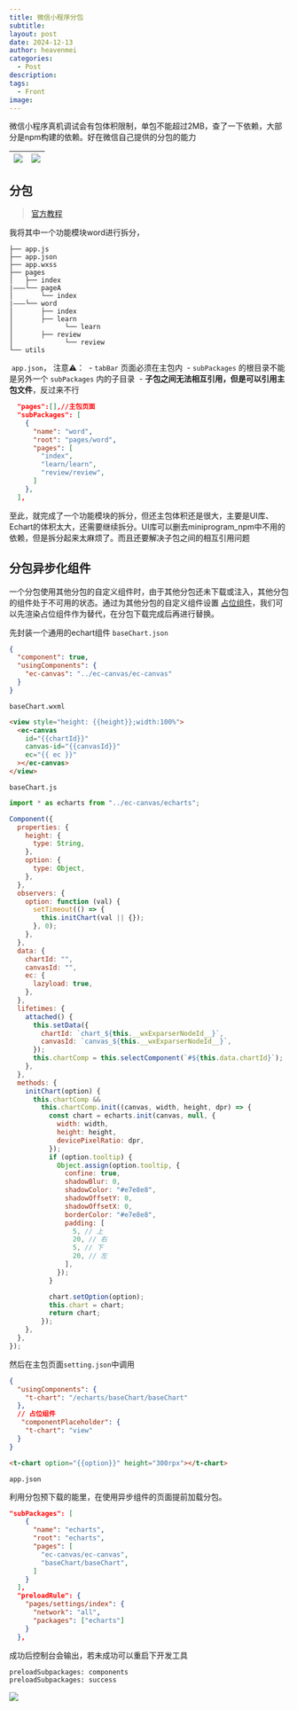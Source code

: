 ```yaml
---
title: 微信小程序分包
subtitle: 
layout: post
date: 2024-12-13
author: heavenmei
categories:
  - Post
description: 
tags:
  - Front
image:
---
```

微信小程序真机调试会有包体积限制，单包不能超过2MB，查了一下依赖，大部分是npm构建的依赖。好在微信自己提供的分包的能力

| ![](assets/2024-12-13-wx-miniprogram-subpackage-20241213114128.png) | ![](assets/2024-12-13-wx-miniprogram-subpackage-20241213114344.png) |
|--|--|



## 分包
>  [官方教程](https://developers.weixin.qq.com/miniprogram/dev/framework/subpackages/basic.html)

我将其中一个功能模块word进行拆分，
```
├── app.js
├── app.json
├── app.wxss
├── pages
│   ├── index
|———└── pageA
│       └── index
|———└── word
│       ├── index
│       ├── learn
│             └── learn
│       ├── review
│             └── review
└── utils
```

 `app.json`， 注意⚠️：
 - `tabBar` 页面必须在主包内
 - `subPackages` 的根目录不能是另外一个 `subPackages` 内的子目录
 - **子包之间无法相互引用，但是可以引用主包文件**，反过来不行

```json
  "pages":[],//主包页面
  "subPackages": [
    {
      "name": "word",
      "root": "pages/word",
      "pages": [
        "index",
        "learn/learn",
        "review/review",
      ]
    },
  ],
```

至此，就完成了一个功能模块的拆分，但还主包体积还是很大，主要是UI库、Echart的体积太大，还需要继续拆分。UI库可以删去miniprogram_npm中不用的依赖，但是拆分起来太麻烦了。而且还要解决子包之间的相互引用问题

## 分包异步化组件


一个分包使用其他分包的自定义组件时，由于其他分包还未下载或注入，其他分包的组件处于不可用的状态。通过为其他分包的自定义组件设置 [占位组件](https://developers.weixin.qq.com/miniprogram/dev/framework/custom-component/placeholder.html)，我们可以先渲染占位组件作为替代，在分包下载完成后再进行替换。


先封装一个通用的echart组件
`baseChart.json`
```json
{
  "component": true,
  "usingComponents": {
    "ec-canvas": "../ec-canvas/ec-canvas"
  }
}
```


`baseChart.wxml`

```html
<view style="height: {{height}};width:100%">
  <ec-canvas
    id="{{chartId}}"
    canvas-id="{{canvasId}}"
    ec="{{ ec }}"
  ></ec-canvas>
</view>
```

`baseChart.js`
```js
import * as echarts from "../ec-canvas/echarts";

Component({
  properties: {
    height: {
      type: String,
    },
    option: {
      type: Object,
    },
  },
  observers: {
    option: function (val) {
      setTimeout(() => {
        this.initChart(val || {});
      }, 0);
    },
  },
  data: {
    chartId: "",
    canvasId: "",
    ec: {
      lazyload: true,
    },
  },
  lifetimes: {
    attached() {
      this.setData({
        chartId: `chart_${this.__wxExparserNodeId__}`,
        canvasId: `canvas_${this.__wxExparserNodeId__}`,
      });
      this.chartComp = this.selectComponent(`#${this.data.chartId}`);
    },
  },
  methods: {
    initChart(option) {
      this.chartComp &&
        this.chartComp.init((canvas, width, height, dpr) => {
          const chart = echarts.init(canvas, null, {
            width: width,
            height: height,
            devicePixelRatio: dpr,
          });
          if (option.tooltip) {
            Object.assign(option.tooltip, {
              confine: true,
              shadowBlur: 0,
              shadowColor: "#e7e8e8",
              shadowOffsetY: 0,
              shadowOffsetX: 0,
              borderColor: "#e7e8e8",
              padding: [
                5, // 上
                20, // 右
                5, // 下
                20, // 左
              ],
            });
          }

          chart.setOption(option);
          this.chart = chart;
          return chart;
        });
    },
  },
});

```


然后在主包页面`setting.json`中调用 
```json
{
  "usingComponents": {
    "t-chart": "/echarts/baseChart/baseChart"
  },
  // 占位组件
   "componentPlaceholder": {
    "t-chart": "view"
  }
}
```


```html
<t-chart option="{{option}}" height="300rpx"></t-chart>
```


`app.json`

利用分包预下载的能里，在使用异步组件的页面提前加载分包。
```json
"subPackages": [
    {
      "name": "echarts",
      "root": "echarts",
      "pages": [
        "ec-canvas/ec-canvas",
        "baseChart/baseChart",
      ]
    }
  ],
  "preloadRule": {
    "pages/settings/index": {
      "network": "all",
      "packages": ["echarts"]
    }
  },
```

成功后控制台会输出，若未成功可以重启下开发工具
```bash
preloadSubpackages: components
preloadSubpackages: success
```

![](assets/2024-12-13-wx-miniprogram-subpackage-20241213012018.png)